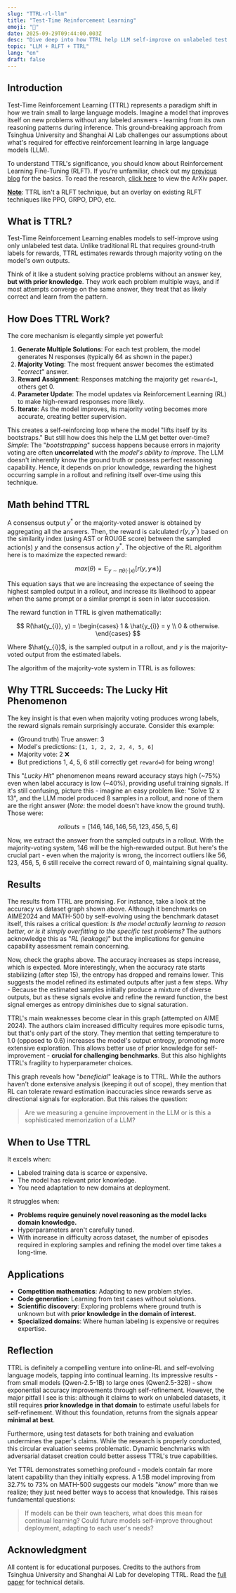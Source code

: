 ```yaml
---
slug: "TTRL-rl-llm"
title: "Test-Time Reinforcement Learning"
emoji: "🔧"
date: 2025-09-29T09:44:00.003Z
desc: "Dive deep into how TTRL help LLM self-improve on unlabeled test data through online-RL"
topic: "LLM + RLFT + TTRL"
lang: "en"
draft: false
---
```



## Introduction
Test-Time Reinforcement Learning (TTRL) represents a paradigm shift in how we train small to large language models. Imagine a model that improves itself on new problems without any labeled answers - learning from its own reasoning patterns during inference. This ground-breaking approach from Tsinghua University and Shanghai AI Lab challenges our assumptions about what's required for effective reinforcement learning in large language models (LLM).

To understand TTRL's significance, you should know about Reinforcement Learning Fine-Tuning (RLFT). If you're unfamiliar, check out my [previous blog](./MOTIF-rlft-llm#what-is-rlft) for the basics. To read the research, [click here](https://arxiv.org/pdf/2504.16084) to view the ArXiv paper.

**<u>Note</u>**: TTRL isn't a RLFT technique, but an overlay on existing RLFT techniques like PPO, GRPO, DPO, etc.

## What is TTRL?
Test-Time Reinforcement Learning enables models to self-improve using only unlabeled test data. Unlike traditional RL that requires ground-truth labels for rewards, TTRL estimates rewards through majority voting on the model's own outputs.

Think of it like a student solving practice problems without an answer key, **but with prior knowledge**. They work each problem multiple ways, and if most attempts converge on the same answer, they treat that as likely correct and learn from the pattern.

<BlogImage
  src="https://firebasestorage.googleapis.com/v0/b/portfolio-data-f5676.appspot.com/o/img%2Fblog%2Fttrl-rl-llm%2FTTRL-diagram.png?alt=media&token=8a27cdb4-5727-48b1-b762-e1a95bac031b"
  alt="TTRL-in-action"
  caption="Workflow of TTRL in action"
/>

## How Does TTRL Work?

The core mechanism is elegantly simple yet powerful:

1. **Generate Multiple Solutions**: For each test problem, the model generates N responses (typically 64 as shown in the paper.)
2. **Majority Voting**: The most frequent answer becomes the estimated "_correct_" answer.
3. **Reward Assignment**: Responses matching the majority get `reward=1`, others get 0.
4. **Parameter Update**: The model updates via Reinforcement Learning (RL) to make high-reward responses more likely.
5. **Iterate**: As the model improves, its majority voting becomes more accurate, creating better supervision.

This creates a self-reinforcing loop where the model "lifts itself by its bootstraps." But still how does this help the LLM get better over-time? _Simple_: The "_bootstrapping_" success happens because errors in majority voting are often **uncorrelated** with the _model's ability to improve_. The LLM doesn't inherently know the ground truth or possess perfect reasoning capability. Hence, it depends on prior knowledge, rewarding the highest occurring sample in a rollout and refining itself over-time using this technique.

## Math behind TTRL

A consensus output $y^{*}$ or the majority-voted answer is obtained by aggregating all the answers. Then, the reward is calculated $r(y, y^{*})$ based on the similarity index (using AST or ROUGE score) between the sampled action(s) ${y}$ and the consensus action $y^{*}$. The objective of the RL algorithm here is to maximize the expected reward:

$$
max(\theta) = \mathbb{E}_{y\sim\pi\theta (\mathord{\cdot}|x)}[r(y, y∗)]
$$

This equation says that we are increasing the expectance of seeing the highest sampled output in a rollout, and increase its likelihood to appear when the same prompt or a similar prompt is seen in later succession.

The reward function in TTRL is given mathematically:

$$
R(\hat{y_{i}}, y) = \begin{cases}
    1 & \hat{y_{i}} = y \\
    0 & otherwise.
\end{cases}
$$

Where $\hat{y_{i}}$, is the sampled output in a rollout, and ${y}$ is the majority-voted output from the estimated labels.

The algorithm of the majority-vote system in TTRL is as followes:

<BlogImage
  src="https://firebasestorage.googleapis.com/v0/b/portfolio-data-f5676.appspot.com/o/img%2Fblog%2Fttrl-rl-llm%2FTTRL-pseudocode.png?alt=media&token=8fd7ac9a-e6e5-4b49-b1f3-adcf8b96e454"
  alt="TTRL-pseudocode"
  caption="Pseudocode of TTRL where there is a voting system, and the majority-appeared answer is rewarded with the highest value"
/>

## Why TTRL Succeeds: The Lucky Hit Phenomenon

The key insight is that even when majority voting produces wrong labels, the reward signals remain surprisingly accurate. Consider this example:
- (Ground truth) True answer: 3
- Model's predictions: `[1, 1, 2, 2, 2, 4, 5, 6]`
- Majority vote: 2 ❌
- But predictions 1, 4, 5, 6 still correctly get `reward=0` for being wrong!

This "_Lucky Hit_" phenomenon means reward accuracy stays high (~75%) even when label accuracy is low (~40%), providing useful training signals. If it's still confusing, picture this - imagine an easy problem like: "Solve 12 x 13", and the LLM model produced 8 samples in a rollout, and none of them are the right answer (_Note_: the model doesn't have know the ground truth). Those were:

$$
rollouts = [146, 146, 146, 56, 123, 456, 5, 6]
$$

Now, we extract the answer from the sampled outputs in a rollout. With the majority-voting system, 146 will be the high-rewarded output. But here's the crucial part - even when the majority is wrong, the incorrect outliers like 56, 123, 456, 5, 6 still receive the correct reward of 0, maintaining signal quality.

## Results

<BlogImage
  src="https://firebasestorage.googleapis.com/v0/b/portfolio-data-f5676.appspot.com/o/img%2Fblog%2Fttrl-rl-llm%2FTTRL-accuracy_vs_dataset.png?alt=media&token=89c92a55-39f4-4bbd-a298-3905c10fa4a5"
  alt="TTRL-accuracy-on-dataset"
  caption="TTRL's accuracy benchmarked over different dataset"
/>

The results from TTRL are promising. For instance, take a look at the accuracy vs dataset graph shown above. Although it benchmarks on AIME2024 and MATH-500 by self-evolving using the benchmark dataset itself, this raises a critical question: _Is the model actually learning to reason better, or is it simply overfitting to the specific test problems?_ The authors acknowledge this as "_RL (leakage)_" but the implications for genuine capability assessment remain concerning.

<BlogImage
  src="https://firebasestorage.googleapis.com/v0/b/portfolio-data-f5676.appspot.com/o/img%2Fblog%2Fttrl-rl-llm%2FTTRL-accuracy-entropy-graphs.png?alt=media&token=1ea82e72-6d7e-4c02-8eb3-1cdf77516157"
  alt="TTRL-accuracy-entropy-curves"
  caption="Accuracy curve and Entropy curve for total steps taken"
/>

Now, check the graphs above. The accuracy increases as steps increase, which is expected. More interestingly, when the accuracy rate starts stabilizing (after step 15), the entropy has dropped and remains lower. This suggests the model refined its estimated outputs after just a few steps. Why - Because the estimated samples initially produce a mixture of diverse outputs, but as these signals evolve and refine the reward function, the best signal emerges as entropy diminishes due to signal saturation.

<BlogImage
  src="https://firebasestorage.googleapis.com/v0/b/portfolio-data-f5676.appspot.com/o/img%2Fblog%2Fttrl-rl-llm%2FTTRL-demerits-curves.png?alt=media&token=1890c51d-654f-464f-bbb8-e6004b2e0fe6"
  alt="TTRL-weakness"
  caption="TTRL's weakness - Sensitive to Hyperparameters, lack of prior knowledge of domain, and increase in difficulty across dataset"
/>

TTRL's main weaknesses become clear in this graph (attempted on AIME 2024). The authors claim increased difficulty requires more episodic turns, but that's only part of the story. They mention that setting temperature to 1.0 (opposed to 0.6) increases the model's output entropy, promoting more extensive exploration. This allows better use of prior knowledge for self-improvement - **crucial for challenging benchmarks**. But this also highlights TTRL's fragility to hyperparameter choices.

<BlogImage
  src="https://firebasestorage.googleapis.com/v0/b/portfolio-data-f5676.appspot.com/o/img%2Fblog%2Fttrl-rl-llm%2FTTRL-rl_leakage.png?alt=media&token=1f29bfae-9e5b-4e15-9815-e0d69a76b54d"
  alt="TTRL-rl-leakage"
  caption="TTRL's RL (Leakage)"
/>

This graph reveals how "_beneficial_" leakage is to TTRL. While the authors haven't done extensive analysis (keeping it out of scope), they mention that RL can tolerate reward estimation inaccuracies since rewards serve as directional signals for exploration. But this raises the question: 

> Are we measuring a genuine improvement in the LLM or is this a sophisticated memorization of a LLM?

## When to Use TTRL

It excels when:
- Labeled training data is scarce or expensive.
- The model has relevant prior knowledge.
- You need adaptation to new domains at deployment.

It struggles when:
- **Problems require genuinely novel reasoning as the model lacks domain knowledge.**
- Hyperparameters aren't carefully tuned.
- With increase in difficulty across dataset, the number of episodes required in exploring samples and refining the model over time takes a long-time.

## Applications

- **Competition mathematics**: Adapting to new problem styles.
- **Code generation**: Learning from test cases without solutions.
- **Scientific discovery**: Exploring problems where ground truth is unknown but with **prior knowledge in the domain of interest.**
- **Specialized domains**: Where human labeling is expensive or requires expertise.

## Reflection

TTRL is definitely a compelling venture into online-RL and self-evolving language models, tapping into continual learning. Its impressive results - from small models (Qwen-2.5-1B) to large ones (Qwen2.5-32B) - show exponential accuracy improvements through self-refinement. However, the major pitfall I see is this: although it claims to work on unlabeled datasets, it still requires **prior knowledge in that domain** to estimate useful labels for self-refinement. Without this foundation, returns from the signals appear **minimal at best**.

Furthermore, using test datasets for both training and evaluation undermines the paper's claims. While the research is properly conducted, this circular evaluation seems problematic. Dynamic benchmarks with adversarial dataset creation could better assess TTRL's true capabilities.

Yet TTRL demonstrates something profound - models contain far more latent capability than they initially express. A 1.5B model improving from 32.7% to 73% on MATH-500 suggests our models "_know_" more than we realize; they just need better ways to access that knowledge. This raises fundamental questions:

> If models can be their own teachers, what does this mean for continual learning? Could future models self-improve throughout deployment, adapting to each user's needs?

## Acknowledgment
All content is for educational purposes. Credits to the authors from Tsinghua University and Shanghai AI Lab for developing TTRL. Read the [full paper](https://arxiv.org/abs/2504.16084) for technical details.
